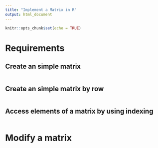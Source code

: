 ---
title: "Implement a Matrix in R"
output: html_document
---

```{r setup, include=FALSE}
knitr::opts_chunk$set(echo = TRUE)
```

# Requirements



## Create an simple matrix
```{r Create a simple matrix, include= T, warning=F, error=F}






```

## Create an simple matrix by row
```{r Create a simple matrix by row, include= T, warning=F, error=F}






```

## Access elements of a matrix by using indexing
```{r Access elements of a matrix by using indexing, include=T, error=T, warning=T}






```

# Modify a matrix
```{r Modify a matrix, include=T, warning=F, error=F}






```
